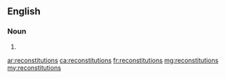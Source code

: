 ==English==

===Noun===
{{head|en|plural}}

# {{plural of|reconstitution|lang=en}}

[[ar:reconstitutions]]
[[ca:reconstitutions]]
[[fr:reconstitutions]]
[[mg:reconstitutions]]
[[my:reconstitutions]]